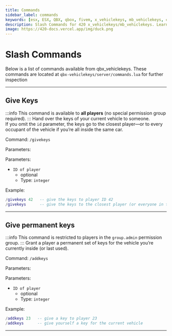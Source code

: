 ```yaml
---
title: Commands
sidebar_label: commands
keywords: [esx, ESX, QBX, qbox, fivem, x_vehiclekeys, mb_vehiclekeys, commands, slash]
description: Slash Commands for 420 x_vehiclekeys/mb_vehiclekeys. Learn about the available slash commands and their usage.
image: https://420-docs.vercel.app/img/duck.png
---
```


# Slash Commands

Below is a list of commands available from qbx_vehiclekeys.
These commands are located at `qbx-vehiclekeys/server/commands.lua` for further inspection

--- 

## Give Keys
:::info
This command is available to **all players** (no special permission group required).
:::
Hand over the keys of your current vehicle to someone.  
If you omit the `id` parameter, the keys go to the closest player—or to every occupant of the vehicle if you’re all inside the same car.

Command: `/givekeys`

Parameters:

Parameters:
- ` ID of player `
    - optional
    - Type: ` integer `

Example:
```lua
/givekeys 42   -- give the keys to player ID 42
/givekeys      -- give the keys to the closest player (or everyone in the vehicle)
```

---

## Give permanent keys
:::info
This command is restricted to players in the `group.admin` permission group.
:::
Grant a player a permanent set of keys for the vehicle you’re currently inside (or last used).

Command: `/addkeys`

Parameters:

Parameters:
- ` ID of player `
    - optional
    - Type: ` integer `

Example:
```lua
/addkeys 23   -- give a key to player 23
/addkeys      -- give yourself a key for the current vehicle
```
---